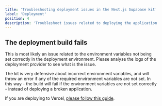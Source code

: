 ```yaml
---
title: 'Troubleshooting deployment issues in the Next.js Supabase kit'
label: 'Deployment'
position: 4
description: 'Troubleshoot issues related to deploying the application in the Next.js Supabase SaaS kit'
---
```


## The deployment build fails

This is most likely an issue related to the environment variables not being set correctly in the deployment environment. Please analyse the logs of the deployment provider to see what is the issue.

The kit is very defensive about incorrect environment variables, and will throw an error if any of the required environment variables are not set. In this way - the build will fail if the environment variables are not set correctly - instead of deploying a broken application.

If you are deploying to Vercel, [please follow this guide](vercel).